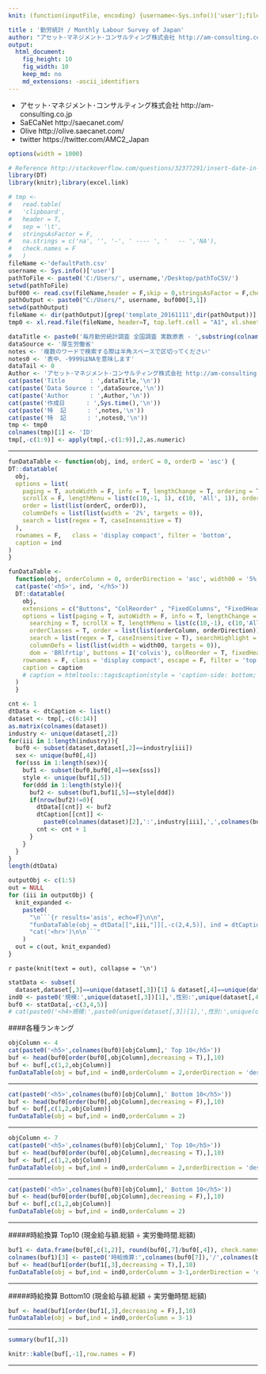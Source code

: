 ```yaml
---
knit: (function(inputFile, encoding) {username<-Sys.info()['user'];fileName<-'defaultPath.csv';pathToFile <-paste0('C:/Users/', username,'/Desktop/pathToCSV/');setwd(pathToFile);buf0<-read.csv(fileName,header = F,skip = 0,stringsAsFactor = F,check.names = F,fileEncoding = 'utf-8');timeStamp<-format(Sys.time(),'%Y%m%d%H%M%S');rmarkdown::render(inputFile, encoding = encoding, output_file = paste0('C:/Users/',username,buf0[2,1],'charts/','am-consulting.co.jp-monthlyLabourSurvey.html')) })

title : '勤労統計 / Monthly Labour Survey of Japan'
author: "アセット･マネジメント･コンサルティング株式会社 http://am-consulting.co.jp"
output: 
  html_document:
    fig_height: 10
    fig_width: 10
    keep_md: no
    md_extensions: -ascii_identifiers 
---
```

<link href="http://knowledgevault.saecanet.com/components/rmarkdown-html.css" rel="stylesheet">
<style>
.main-container {
	max-width: 1000px;
	margin-left: auto;
	margin-right: auto;
}
table{
 white-space: nowrap;
}
</style>

- アセット･マネジメント･コンサルティング株式会社 http://am-consulting.co.jp
- SaECaNet http://saecanet.com/
- Olive http://olive.saecanet.com/
- twitter https://twitter.com/AMC2_Japan

```r
options(width = 1000)
```

```r
# Reference http://stackoverflow.com/questions/32377291/insert-date-in-filename-while-knitting-document-using-rstudio-knit-button
library(DT)
library(knitr);library(excel.link)
```

```r
# tmp <-
#   read.table(
#   'clipboard',
#   header = T,
#   sep = '\t',
#   stringsAsFactor = F,
#   na.strings = c('na', '', '-', ' ---- ', '   -- ','NA'),
#   check.names = F
#   )
fileName <-'defaultPath.csv'
username <- Sys.info()['user']
pathToFile <- paste0('C:/Users/', username,'/Desktop/pathToCSV/')
setwd(pathToFile)
buf000 <- read.csv(fileName,header = F,skip = 0,stringsAsFactor = F,check.names = F,fileEncoding = 'utf-8')
pathOutput <- paste0("C:/Users/", username, buf000[3,1])
setwd(pathOutput)
fileName <- dir(pathOutput)[grep('template_20161111',dir(pathOutput))]
tmp0 <- xl.read.file(fileName, header=T, top.left.cell = "A1", xl.sheet = 2, excel.visible = F)
```

```r
dataTitle <- paste0('毎月勤労統計調査 全国調査 実数原表 - ',substring(colnames(tmp0)[1],6))
dataSource <- '厚生労働省'
notes <- '複数のワードで検索する際は半角スペースで区切ってください'
notes0 <- '表中、-9999はNAを意味します'
dataTail <- 0 
Author <- 'アセット･マネジメント･コンサルティング株式会社 http://am-consulting.co.jp'
cat(paste('Title       : ',dataTitle,'\n'))
cat(paste('Data Source : ',dataSource,'\n'))
cat(paste('Author      : ',Author,'\n'))
cat(paste('作成日      : ',Sys.time(),'\n'))
cat(paste('特  記      : ',notes,'\n'))
cat(paste('特  記      : ',notes0,'\n'))
tmp <- tmp0
colnames(tmp)[1] <- 'ID'
tmp[,-c(1:9)] <- apply(tmp[,-c(1:9)],2,as.numeric)
```

***

```r
funDataTable <- function(obj, ind, orderC = 0, orderD = 'asc') {
DT::datatable(
  obj,
  options = list(
    paging = T, autoWidth = F, info = T, lengthChange = T, ordering = T, searching = T,
    scrollX = F, lengthMenu = list(c(10,-1, 1), c(10, 'All', 1)), orderClasses = T,
    order = list(list(orderC, orderD)),
    columnDefs = list(list(width = '2%', targets = 0)),
    search = list(regex = T, caseInsensitive = T)
  ),
  rownames = F,   class = 'display compact', filter = 'bottom',
  caption = ind
)
}

funDataTable <- 
  function(obj, orderColumn = 0, orderDirection = 'asc', width00 = '5%', caption = '', dataTitle = '', ind = '') {
  cat(paste('<h5>', ind, '</h5>'))  
  DT::datatable(
    obj,
    extensions = c("Buttons", "ColReorder" , "FixedColumns", "FixedHeader"),
    options = list(paging = T, autoWidth = F, info = T, lengthChange = T, ordering = T,
      searching = T, scrollX = T, lengthMenu = list(c(10,-1), c(10,'All')),
      orderClasses = T, order = list(list(orderColumn, orderDirection)), 
      search = list(regex = T, caseInsensitive = T), searchHighlight = T,
      columnDefs = list(list(width = width00, targets = 0)),
      dom = 'BRlfrtip', buttons = I('colvis'), colReorder = T, fixedHeader = T, fixedColumns = list(leftColumns = 2)),
    rownames = F, class = 'display compact', escape = F, filter = 'top', 
    caption = caption
    # caption = htmltools::tags$caption(style = 'caption-side: bottom; text-align: center;','Table ', htmltools::em(caption))
  )  
  }
```

```r
cnt <- 1
dtData <- dtCaption <- list()
dataset <- tmp[,-c(6:14)]
as.matrix(colnames(dataset))
industry <- unique(dataset[,2])
for(iii in 1:length(industry)){
  buf0 <- subset(dataset,dataset[,2]==industry[iii])
  sex <- unique(buf0[,4])
  for(sss in 1:length(sex)){
    buf1 <- subset(buf0,buf0[,4]==sex[sss])
    style <- unique(buf1[,5])
    for(ddd in 1:length(style)){
      buf2 <- subset(buf1,buf1[,5]==style[ddd])
      if(nrow(buf2)!=0){
        dtData[[cnt]] <- buf2
        dtCaption[[cnt]] <- 
          paste0(colnames(dataset)[2],':',industry[iii],',',colnames(buf0)[4],':',sex[sss],',',colnames(buf1)[5],':',style[ddd]) 
        cnt <- cnt + 1
      }
    }
  }
}
length(dtData)
```

```r
outputObj <- c(1:5) 
out = NULL
for (iii in outputObj) {
  knit_expanded <-
    paste0(
      "\n```{r results='asis', echo=F}\n\n",
      "funDataTable(obj = dtData[[",iii,"]][,-c(2,4,5)], ind = dtCaption[[",iii,"]])\n\n",
      "cat('<hr>')\n\n```"
    )
  out = c(out, knit_expanded)
}
```

`r paste(knit(text = out), collapse = '\n')`

```r
statData <- subset(
  dataset,dataset[,3]==unique(dataset[,3])[1] & dataset[,4]==unique(dataset[,4])[1] & dataset[,5]==unique(dataset[,5])[2])
ind0 <- paste0('規模:',unique(dataset[,3])[1],',性別:',unique(dataset[,4])[1],',形態:',unique(dataset[,5])[2])
buf0 <- statData[,-c(3,4,5)]
# cat(paste0('<h4>規模:',paste0(unique(dataset[,3])[1],',性別:',unique(dataset[,4])[1],',形態:',unique(dataset[,5])[2]),'</h4>'))
```

####各種ランキング

```r
objColumn <- 4
cat(paste0('<h5>',colnames(buf0)[objColumn],' Top 10</h5>'))
buf <- head(buf0[order(buf0[,objColumn],decreasing = T),],10)
buf <- buf[,c(1,2,objColumn)]
funDataTable(obj = buf,ind = ind0,orderColumn = 2,orderDirection = 'desc')
```

***

```r
cat(paste0('<h5>',colnames(buf0)[objColumn],' Bottom 10</h5>'))
buf <- head(buf0[order(buf0[,objColumn],decreasing = F),],10)
buf <- buf[,c(1,2,objColumn)]
funDataTable(obj = buf,ind = ind0,orderColumn = 2)
```

***

```r
objColumn <- 7
cat(paste0('<h5>',colnames(buf0)[objColumn],' Top 10</h5>'))
buf <- head(buf0[order(buf0[,objColumn],decreasing = T),],10)
buf <- buf[,c(1,2,objColumn)]
funDataTable(obj = buf,ind = ind0,orderColumn = 2,orderDirection = 'desc')
```

***

```r
cat(paste0('<h5>',colnames(buf0)[objColumn],' Bottom 10</h5>'))
buf <- head(buf0[order(buf0[,objColumn],decreasing = F),],10)
buf <- buf[,c(1,2,objColumn)]
funDataTable(obj = buf,ind = ind0,orderColumn = 2)
```

***
#####時給換算 Top10 (現金給与額.総額 ÷ 実労働時間.総額)

```r
buf1 <- data.frame(buf0[,c(1,2)], round(buf0[,7]/buf0[,4]), check.names = F, stringsAsFactors = F)
colnames(buf1)[3] <- paste0('時給換算:',colnames(buf0[7]),'/',colnames(buf0[4]))
buf <- head(buf1[order(buf1[,3],decreasing = T),],10)
funDataTable(obj = buf,ind = ind0,orderColumn = 3-1,orderDirection = 'desc')
```

***

#####時給換算 Bottom10 (現金給与額.総額 ÷ 実労働時間.総額)

```r
buf <- head(buf1[order(buf1[,3],decreasing = F),],10)
funDataTable(obj = buf,ind = ind0,orderColumn = 3-1)
```

***

```r
summary(buf1[,3])
```

```r
knitr::kable(buf[,-1],row.names = F)
```

***

<script>
  (function(i,s,o,g,r,a,m){i['GoogleAnalyticsObject']=r;i[r]=i[r]||function(){
  (i[r].q=i[r].q||[]).push(arguments)},i[r].l=1*new Date();a=s.createElement(o),
  m=s.getElementsByTagName(o)[0];a.async=1;a.src=g;m.parentNode.insertBefore(a,m)
  })(window,document,'script','https://www.google-analytics.com/analytics.js','ga');

  ga('create', 'UA-3077339-5', 'auto');
  ga('send', 'pageview');

</script>